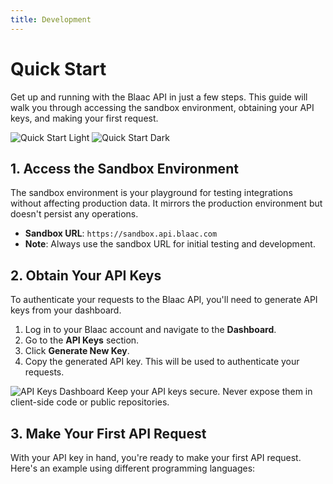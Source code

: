 ```yaml
---
title: Development
---
```


# Quick Start

Get up and running with the Blaac API in just a few steps. This guide will walk you through accessing the sandbox environment, obtaining your API keys, and making your first request.

<Frame>
  <img
    className="block dark:hidden"
    src="/images/quickstart-light.svg"
    alt="Quick Start Light"
  />
  <img
    className="hidden dark:block"
    src="/images/quickstart-dark.svg"
    alt="Quick Start Dark"
  />
</Frame>

## 1. Access the Sandbox Environment

The sandbox environment is your playground for testing integrations without affecting production data. It mirrors the production environment but doesn't persist any operations.

- **Sandbox URL**: `https://sandbox.api.blaac.com`
- **Note**: Always use the sandbox URL for initial testing and development.

## 2. Obtain Your API Keys

To authenticate your requests to the Blaac API, you'll need to generate API keys from your dashboard.

1. Log in to your Blaac account and navigate to the **Dashboard**.
2. Go to the **API Keys** section.
3. Click **Generate New Key**.
4. Copy the generated API key. This will be used to authenticate your requests.

<Frame>
  <img src="/images/dashboard-api-keys.png" alt="API Keys Dashboard" />
</Frame>

<Warning>
  Keep your API keys secure. Never expose them in client-side code or public
  repositories.
</Warning>

## 3. Make Your First API Request

With your API key in hand, you're ready to make your first API request. Here's an example using different programming languages:

<CodeGroup>
